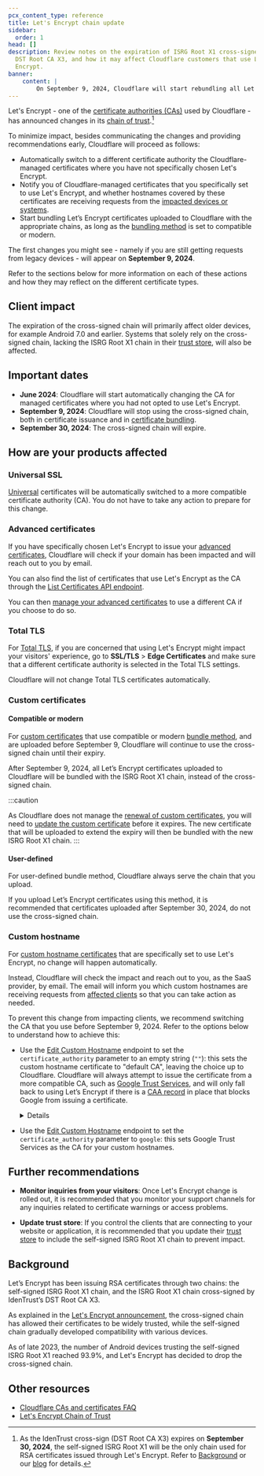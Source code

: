 ```yaml
---
pcx_content_type: reference
title: Let's Encrypt chain update
sidebar:
  order: 1
head: []
description: Review notes on the expiration of ISRG Root X1 cross-signed with
  DST Root CA X3, and how it may affect Cloudflare customers that use Let’s
  Encrypt.
banner:
    content: |
        On September 9, 2024, Cloudflare will start rebundling all Let's Encrypt certificates using a new chain.
---
```



Let's Encrypt - one of the [certificate authorities (CAs)](/ssl/reference/certificate-authorities/) used by Cloudflare - has announced changes in its [chain of trust](/ssl/concepts/#chain-of-trust).[^1]

To minimize impact, besides communicating the changes and providing recommendations early, Cloudflare will proceed as follows:

* Automatically switch to a different certificate authority the Cloudflare-managed certificates where you have not specifically chosen Let's Encrypt.
* Notify you of Cloudflare-managed certificates that you specifically set to use Let's Encrypt, and whether hostnames covered by these certificates are receiving requests from the [impacted devices or systems](#client-impact).
* Start bundling Let’s Encrypt certificates uploaded to Cloudflare with the appropriate chains, as long as the [bundling method](/ssl/edge-certificates/custom-certificates/bundling-methodologies/) is set to compatible or modern.

The first changes you might see - namely if you are still getting requests from legacy devices - will appear on **September 9, 2024**.

Refer to the sections below for more information on each of these actions and how they may reflect on the different certificate types.

[^1]: As the IdenTrust cross-sign (DST Root CA X3) expires on **September 30, 2024**, the self-signed ISRG Root X1 will be the only chain used for RSA certificates issued through Let's Encrypt. Refer to [Background](#background) or our [blog](https://blog.cloudflare.com/shortening-lets-encrypt-change-of-trust-no-impact-to-cloudflare-customers) for details.

## Client impact

The expiration of the cross-signed chain will primarily affect older devices, for example Android 7.0 and earlier. Systems that solely rely on the cross-signed chain, lacking the ISRG Root X1 chain in their [trust store](/ssl/concepts/#trust-store), will also be affected.

## Important dates

* **June 2024**: Cloudflare will start automatically changing the CA for managed certificates where you had not opted to use Let's Encrypt.
* **September 9, 2024**: Cloudflare will stop using the cross-signed chain, both in certificate issuance and in [certificate bundling](#custom-certificates).
* **September 30, 2024**: The cross-signed chain will expire.

## How are your products affected

### Universal SSL

[Universal](/ssl/edge-certificates/universal-ssl/) certificates will be automatically switched to a more compatible certificate authority (CA). You do not have to take any action to prepare for this change.

### Advanced certificates

If you have specifically chosen Let's Encrypt to issue your [advanced certificates](/ssl/edge-certificates/advanced-certificate-manager/), Cloudflare will check if your domain has been impacted and will reach out to you by email.

You can also find the list of certificates that use Let's Encrypt as the CA through the [List Certificates API endpoint](/api/operations/certificate-packs-list-certificate-packs).

You can then [manage your advanced certificates](/ssl/edge-certificates/advanced-certificate-manager/manage-certificates/) to use a different CA if you choose to do so.

### Total TLS

For [Total TLS](/ssl/edge-certificates/additional-options/total-tls/), if you are concerned that using Let's Encrypt might impact your visitors' experience, go to **SSL/TLS** > **Edge Certificates** and make sure that a different certificate authority is selected in the Total TLS settings.

Cloudflare will not change Total TLS certificates automatically.

### Custom certificates

#### Compatible or modern

For [custom certificates](/ssl/edge-certificates/custom-certificates/) that use compatible or modern [bundle method](/ssl/edge-certificates/custom-certificates/bundling-methodologies/), and are uploaded before September 9, Cloudflare will continue to use the cross-signed chain until their expiry.

After September 9, 2024, all Let’s Encrypt certificates uploaded to Cloudflare will be bundled with the ISRG Root X1 chain, instead of the cross-signed chain.

:::caution

As Cloudflare does not manage the [renewal of custom certificates](/ssl/edge-certificates/custom-certificates/renewing/), you will need to [update the custom certificate](/ssl/edge-certificates/custom-certificates/uploading/#update-an-existing-custom-certificate) before it expires. The new certificate that will be uploaded to extend the expiry will then be bundled with the new ISRG Root X1 chain.
:::

#### User-defined

For user-defined bundle method, Cloudflare always serve the chain that you upload.

If you upload Let’s Encrypt certificates using this method, it is recommended that certificates uploaded after September 30, 2024, do not use the cross-signed chain.

### Custom hostname

For [custom hostname certificates](/cloudflare-for-platforms/cloudflare-for-saas/security/certificate-management/) that are specifically set to use Let's Encrypt, no change will happen automatically.

Instead, Cloudflare will check the impact and reach out to you, as the SaaS provider, by email. The email will inform you which custom hostnames are receiving requests from [affected clients](#client-impact) so that you can take action as needed.

To prevent this change from impacting clients, we recommend switching the CA that you use before September 9, 2024. Refer to the options below to understand how to achieve this:

  * Use the [Edit Custom Hostname](http:///api/operations/custom-hostname-for-a-zone-edit-custom-hostname) endpoint to set the `certificate_authority` parameter to an empty string (`""`): this sets the custom hostname certificate to "default CA", leaving the choice up to Cloudflare. Cloudflare will always attempt to issue the certificate from a more compatible CA, such as [Google Trust Services](http:///ssl/reference/certificate-authorities/#google-trust-services), and will only fall back to using Let’s Encrypt if there is a [CAA record](http:///ssl/edge-certificates/caa-records/) in place that blocks Google from issuing a certificate.
    <Details header="Example API call">

    ```sh
    curl --request PATCH \\
    https://api.cloudflare.com/client/v4/zones/{zone_id}/custom_hostnames/{custom_hostname_id} \\
    --header "X-Auth-Email: <EMAIL>" \\
    --header "X-Auth-Key: <API_KEY>" \\
    --header "Content-Type: application/json" \\
    --data '{
      "ssl": {
          "method": "txt",
          "type": "dv",
          "certificate_authority": ""
      }
    }'

    ```

    </Details>

  * Use the [Edit Custom Hostname](http:///api/operations/custom-hostname-for-a-zone-edit-custom-hostname) endpoint to set the `certificate_authority` parameter to `google`: this sets Google Trust Services as the CA for your custom hostnames.

## Further recommendations

* **Monitor inquiries from your visitors**: Once Let's Encrypt change is rolled out, it is recommended that you monitor your support channels for any inquiries related to certificate warnings or access problems.

* **Update trust store**: If you control the clients that are connecting to your website or application, it is recommended that you update their [trust store](/ssl/concepts/#trust-store) to include the self-signed ISRG Root X1 chain to prevent impact.

## Background

Let’s Encrypt has been issuing RSA certificates through two chains: the self-signed ISRG Root X1 chain, and the ISRG Root X1 chain cross-signed by IdenTrust’s DST Root CA X3.

As explained in the [Let's Encrypt announcement](https://letsencrypt.org/2023/07/10/cross-sign-expiration), the cross-signed chain has allowed their certificates to be widely trusted, while the self-signed chain gradually developed compatibility with various devices.

As of late 2023, the number of Android devices trusting the self-signed ISRG Root X1 reached 93.9%, and Let's Encrypt has decided to drop the cross-signed chain.

## Other resources

* [Cloudflare CAs and certificates FAQ](/ssl/edge-certificates/troubleshooting/ca-faq/)
* [Let's Encrypt Chain of Trust](https://letsencrypt.org/certificates/)

